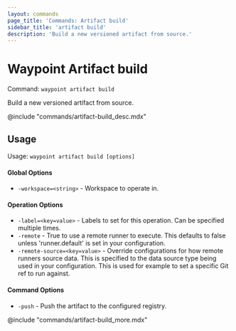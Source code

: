 ```yaml
---
layout: commands
page_title: 'Commands: Artifact build'
sidebar_title: 'artifact build'
description: 'Build a new versioned artifact from source.'
---
```


# Waypoint Artifact build

Command: `waypoint artifact build`

Build a new versioned artifact from source.

@include "commands/artifact-build_desc.mdx"

## Usage

Usage: `waypoint artifact build [options]`

#### Global Options

- `-workspace=<string>` - Workspace to operate in.

#### Operation Options

- `-label=<key=value>` - Labels to set for this operation. Can be specified multiple times.
- `-remote` - True to use a remote runner to execute. This defaults to false
  unless 'runner.default' is set in your configuration.
- `-remote-source=<key=value>` - Override configurations for how remote runners source data. This is specified to the data source type being used in your configuration. This is used for example to set a specific Git ref to run against.

#### Command Options

- `-push` - Push the artifact to the configured registry.

@include "commands/artifact-build_more.mdx"
